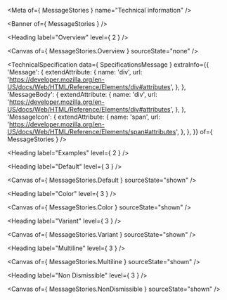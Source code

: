 
<Meta of={ MessageStories } name="Technical information" />

<Banner of={ MessageStories } />

<Heading label="Overview" level={ 2 } />

<Canvas of={ MessageStories.Overview } sourceState="none" />

<TechnicalSpecification
  data={ SpecificationsMessage }
  extraInfo={{
    'Message': {
      extendAttribute: {
        name: 'div',
        url: 'https://developer.mozilla.org/en-US/docs/Web/HTML/Reference/Elements/div#attributes',
      },
    },
    'MessageBody': {
      extendAttribute: {
        name: 'div',
        url: 'https://developer.mozilla.org/en-US/docs/Web/HTML/Reference/Elements/div#attributes',
      },
    },
    'MessageIcon': {
      extendAttribute: {
        name: 'span',
        url: 'https://developer.mozilla.org/en-US/docs/Web/HTML/Reference/Elements/span#attributes',
      },
    },
  }}
  of={ MessageStories } />

<Heading label="Examples" level={ 2 } />

<Heading label="Default" level={ 3 } />

<Canvas of={ MessageStories.Default } sourceState="shown" />

<Heading label="Color" level={ 3 } />

<Canvas of={ MessageStories.Color } sourceState="shown" />

<Heading label="Variant" level={ 3 } />

<Canvas of={ MessageStories.Variant } sourceState="shown" />

<Heading label="Multiline" level={ 3 } />

<Canvas of={ MessageStories.Multiline } sourceState="shown" />

<Heading label="Non Dismissible" level={ 3 } />

<Canvas of={ MessageStories.NonDismissible } sourceState="shown" />
